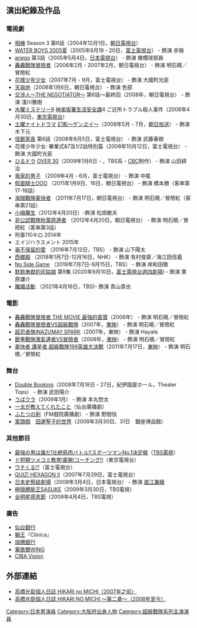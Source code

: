{{藝人
| 姓名 = 俊藤光利
| 類型 = 演員
| 圖片 = 
| 圖片簡介 = 
| 圖片尺寸 = 
| 外文名 =たかはし みつおみ
| 出生日期 ={{Birth_date_and_age|1982|3|10}}
| 出生地點 = {{JPN}}[[東京都|東京都]]
| 國籍 = {{JPN}}
| 職業 = [[演員|演員]]
| 配偶 = [[宮下友美|宮下友美]]
}}

== 演出紀錄及作品 ==
=== 電視劇 ===
* [[相棒|相棒]] Season 3 第6話（2004年12月1日，[[朝日電視台|朝日電視台]]）
* [[WATER_BOYS_2005夏|WATER BOYS 2005夏]]（2005年8月19・20日，[[富士電視台|富士電視台]]） - 飾演 赤嶺
* [[anego|anego]] 第3話（2005年5月4日，[[日本電視台|日本電視台]]） - 飾演 橄欖球部員
* [[轟轟戰隊冒險者|轟轟戰隊冒險者]]（2006年2月 - 2007年2月，朝日電視台） - 飾演 明石曉／冒險紅
* [[花樣少年少女_(2007年電視劇)|花樣少年少女]]（2007年7月 - 9月，富士電視台） - 飾演 大國町光臣
* [[天與地|天與地]]（2008年1月6日，朝日電視台） - 飾演 色部
* [[交渉人〜THE_NEGOTIATOR〜|交渉人〜THE NEGOTIATOR〜]] 第6話～最終回（2008年，朝日電視台） - 飾演 淺川雅樹
* [[水曜ミステリー9|水曜ミステリー9]] [[神楽坂署生活安全課|神楽坂署生活安全課]]4 ご近所トラブル殺人事件（2008年4月30日，[[東京電視台|東京電視台]]）
* [[ABC土曜深夜ドラマ|土曜ナイトドラマ]] [[幻影〜ゲンヱイ〜|幻影〜ゲンヱイ〜]]（2008年5月 - 7月，[[朝日放送|朝日放送]]） - 飾演 木下元
* [[怪獸家長_(電視劇)|怪獸家長]] 第6話（2008年8月5日，富士電視台） - 飾演 武藤春樹
* 花樣少年少女: 畢業式&7及1/2話特別篇（2008年10月12日，富士電視台） - 飾演 大國町光臣
* [[ひるドラ|ひるドラ]] [[OVER_30|OVER 30]]（2009年1月6日 - ，TBS系・[[中部日本放送|CBC]]制作） - 飾演 山田耕治
* [[我家的男子|我家的男子]] （2009年4月 - 6月，富士電視台） - 飾演 中尾
* [[假面騎士OOO|假面騎士OOO]] （2011年1月9日、16日，朝日電視台） - 飾演 橋本勝（客串第17-18話）
* [[海賊戰隊豪快者|海賊戰隊豪快者]] （2011年7月17日，朝日電視台） - 飾演 明石曉／冒險紅（客串第21話）
* [[小梅醫生|小梅醫生]]（2012年4月20日）-飾演 松崗敏夫
* [[非公認戰隊秋葉原連者|非公認戰隊秋葉原連者]] （2012年4月20日，朝日電視台） - 飾演 明石曉／冒險紅（客串第3話）
* 刑事110キロ 2014年
* エイジハラスメント 2015年
* [[毫不保留的愛|毫不保留的愛]] （2016年7月12日，TBS） - 飾演 山下陽太
* [[西鄉殿_(大河劇)|西鄉殿]] （2018年1月7日-12月16日，NHK） - 飾演 有村俊齋／海江田信義
* [[No_Side_Game|No Side Game]] （2019年7月7日-9月15日，TBS） - 飾演 岸和田徹
* [[默默奉獻的灰姑娘|默默奉獻的灰姑娘]] 第9集 (2020年9月10日，[[富士電視台|富士電視台]][[週四劇場|週四劇場]]) - 飾演 栗原謙介
*  [[離婚活動|離婚活動]] （2021年4月16日，TBS)- 飾演 青山貴也

=== 電影 ===
* [[轟轟戰隊冒險者|轟轟戰隊冒險者 THE MOVIE 最強的密寶]]（2006年） - 飾演 明石曉／冒險紅
* [[轟轟戰隊冒險者VS超級戰隊|轟轟戰隊冒險者VS超級戰隊]]（2007年，[[東映|東映]]） - 飾演 明石曉／冒險紅
* [[超忍者隊INAZUMA!#超忍者隊INAZUMA!!_SPARK|超忍者隊INAZUMA!! SPARK]]（2007年，東映） - 飾演 Hayate
* [[獸拳戰隊激氣連者|獸拳戰隊激氣連者VS冒險者]]（2008年，[[東映|東映]]） - 飾演 明石曉／冒險紅
* [[豪快者_護星者_超級戰隊199英雄大決戰|豪快者 護星者 超級戰隊199英雄大決戰]]（2011年7月17日，[[東映|東映]]） - 飾演 明石曉／冒險紅

=== 舞台 ===
* [[Double_Booking|Double Booking]]（2008年7月18日 - 27日，紀伊国屋ホール，Theater Tops） - 飾演 武田陽介
* [[うばクラ|うばクラ]]（2009年1月） - 飾演 本丸惣太
* [[一太が教えてくれたこと|一太が教えてくれたこと]]（仙台廣播劇）
* [[ふたつの剣|ふたつの剣]]（FM戲院廣播劇） - 飾演 野間恒
* [[案頭戲|案頭戲]]　[[田邊聖子的世界|田邊聖子的世界]]（2009年3月30日、31日　銀座博品館）

=== 其他節目 ===
* [[最強の男は誰だ!壮絶筋肉バトル!!スポーツマンNo.1決定戦|最強の男は誰だ!壮絶筋肉バトル!!スポーツマンNo.1決定戦]]（[[TBS電視|TBS電視]]）
* [[ド短期ツメコミ教育!豪腕!コーチング!!|ド短期ツメコミ教育!豪腕!コーチング!!]]（東京電視台）
* [[ウチくる!?|ウチくる!?]]（富士電視台）
* [[QUIZ!_HEXAGON_II|QUIZ! HEXAGON II]]（2007年7月29日，富士電視台）
* [[日本史懸疑劇場|日本史懸疑劇場]]（2009年3月4日，日本電視台） - 飾演 [[直江兼續|直江兼續]]
* [[極限體能王SASUKE|極限體能王SASUKE]]（2009年3月30日，TBS電視）
* [[全明星感恩節|全明星感恩節]]（2009年4月4日，TBS電視）

=== 廣告 ===
* [[仙台銀行|仙台銀行]]
* [[獅王|獅王]]『Clinica』
* [[瑞穗銀行|瑞穗銀行]]
* [[華歌爾|華歌爾]]WING
* [[CIBA_Vision|CIBA Vision]]

== 外部連結 ==
* [https://web.archive.org/web/20071227214633/http://mitsuomi.cocolog-nifty.com/ 高橋光臣個人日誌 HIKARI no MICHI（2007年之前）]
* [http://ameblo.jp/takahashimitsuomi/ 高橋光臣個人日誌 HIKARI NO MICHI ～第二章～（2008年至今）] {{Wayback|url=http://ameblo.jp/takahashimitsuomi/ |date=20080312094923 }}

{{start box}}
{{succession box|[[橋本淳|橋本淳]]<br />[[磯部勉|磯部勉]]<br />（[[魔法戰隊魔法連者|魔法戰隊魔法連者]]）|[[鈴木裕樹|鈴木裕樹]]<br />（[[獸拳戰隊激氣連者|獸拳戰隊激氣連者]]）|日本[[超級戰隊系列|超級戰隊系列]]紅色戰士演員<br />[[轟轟戰隊冒險者|轟轟戰隊冒險者]]|同期：[[古谷徹|古谷徹]](聲演)<br />2006年2月19日-2007年2月11日}}
{{end box}}

{{超級戰隊系列主演演員}}

{{DEFAULTSORT:Takahashi Mitsuomi}}
[[Category:日本男演員|Category:日本男演員]]
[[Category:大阪府出身人物|Category:大阪府出身人物]]
[[Category:超級戰隊系列主演演員|Category:超級戰隊系列主演演員]]
